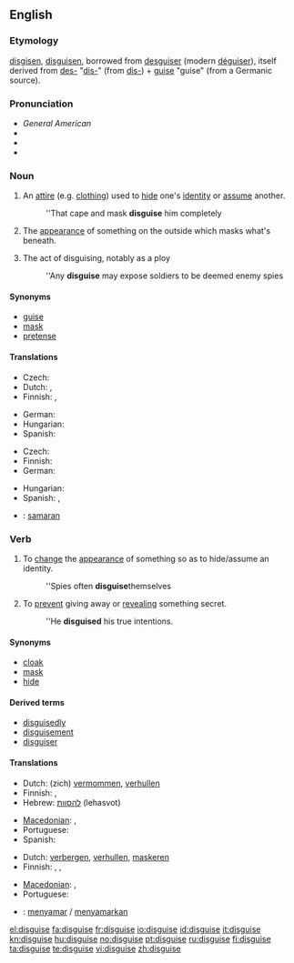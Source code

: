 ==English==

===Etymology===
{{etyl|enm}} [[disgisen]], [[disguisen]], borrowed from {{etyl|fro}} [[desguiser]] (modern [[déguiser]]), itself derived from [[des-]] "[[dis-]]" (from {{etyl|la}} [[dis-]]) + [[guise]] "guise" (from a Germanic source).

===Pronunciation===
* ''General American'' {{IPA|/dɪˈskaɪz/}} {{SAMPA|/dI"skaIz/}}
* {{audio|En-us-disguise.ogg|Audio (US)}}
* {{hyphenation|dis|guise}}
* {{rhymes|aɪz}}

===Noun===
{{en-noun}}

# An [[attire]] (e.g. [[clothing]]) used to [[hide]] one's [[identity]] or [[assume]] another.
#:''That cape and mask '''disguise''' him completely
# {{figurative}} The [[appearance]] of something on the outside which masks what's beneath.
# The act of disguising, notably as a ploy
#:''Any '''disguise''' may expose soldiers to be deemed enemy spies

====Synonyms====
* [[guise]]
* [[mask]]
* [[pretense]]

====Translations====
{{trans-top|attire to hide/assume an identity}}
* Czech: {{t-|cs|převlek|m}}
* Dutch: {{t-|nl|vermomming|f}}, {{t-|nl|mom|n}}
* Finnish: {{t-|fi|valeasu}}, {{t-|fi|valepuku}}
{{trans-mid}}
* German: {{t+|de|Verkleidung|f}}
* Hungarian: {{t-|hu|álruha}}
* Spanish: {{t-|es|disfraz|m}}
{{trans-bottom}}

{{trans-top|that which masks what's beneath}}
* Czech: {{t-|cs|převlek|m}}
* Finnish: {{t-|fi|naamiointi}}
* German: {{t+|de|Tarnung|f}}
{{trans-mid}}
* Hungarian: {{t-|hu|álca}}
* Spanish: {{t+|es|pantalla|f}}, {{t|es|tapadera|f}}
{{trans-bottom}}

{{checktrans-top}}
* {{ttbc|Indonesian}}: [[samar|samaran]]
{{trans-bottom}}

===Verb===
{{en-verb|disguises|disguising|disguised}}
{{transitive}}
# To [[change]] the [[appearance]] of something so as to hide/assume an identity.
#:''Spies often '''disguise'''themselves
# To [[prevent]] giving away or [[reveal]]ing something secret.
#:''He '''disguised''' his true intentions.

====Synonyms====
* [[cloak]]
* [[mask]]
* [[hide]]

====Derived terms====
* [[disguisedly]]
* [[disguisement]]
* [[disguiser]]

====Translations====
{{trans-top|to change the appearance}}
* Dutch: (zich) [[vermommen]], [[verhullen]]
* Finnish: {{t-|fi|naamioida}}, {{t+|fi|naamioitua}}
* Hebrew: [[להסוות]] (lehasvot)
{{trans-mid}}
* [[Macedonian]]: {{t|mk|преправа|tr=préprava}},  {{t|mk|престорува|tr=prestótuva}}
* Portuguese: {{t+|pt|disfarçar}}
* Spanish: {{t-|es|disfrazar}}
{{trans-bottom}}

{{trans-top|to prevent revealing something secret}}
* Dutch: [[verbergen]], [[verhullen]], [[maskeren]]
* Finnish: {{t-|fi|naamioida}}, {{t+|fi|salata}}, {{t+|fi|peittää}}
{{trans-mid}}
* [[Macedonian]]: {{t|mk|прикрива|tr=príkriva}},  {{t|mk|затскрива|tr=zátskriva}}
* Portuguese: {{t+|pt|esconder}}
{{trans-bottom}}

{{checktrans-top}}
* {{ttbc|Indonesian}}: [[samar|menyamar]] / [[samar|menyamarkan]]
{{trans-bottom}}

[[el:disguise]]
[[fa:disguise]]
[[fr:disguise]]
[[io:disguise]]
[[id:disguise]]
[[it:disguise]]
[[kn:disguise]]
[[hu:disguise]]
[[no:disguise]]
[[pt:disguise]]
[[ru:disguise]]
[[fi:disguise]]
[[ta:disguise]]
[[te:disguise]]
[[vi:disguise]]
[[zh:disguise]]